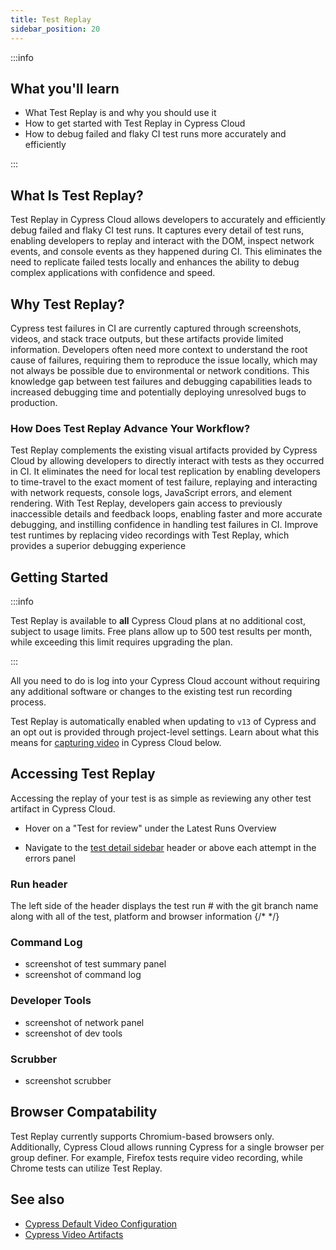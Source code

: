 ```yaml
---
title: Test Replay
sidebar_position: 20
---
```


:::info

## <Icon name="graduation-cap" /> What you'll learn

- What Test Replay is and why you should use it
- How to get started with Test Replay in Cypress Cloud
- How to debug failed and flaky CI test runs more accurately and efficiently

:::

## What Is Test Replay?

Test Replay in Cypress Cloud allows developers to accurately and efficiently debug failed and flaky CI test runs. It captures every detail of test runs, enabling developers to replay and interact with the DOM, inspect network events, and console events as they happened during CI. This eliminates the need to replicate failed tests locally and enhances the ability to debug complex applications with confidence and speed.

## Why Test Replay?

Cypress test failures in CI are currently captured through screenshots, videos, and stack trace outputs, but these artifacts provide limited information. Developers often need more context to understand the root cause of failures, requiring them to reproduce the issue locally, which may not always be possible due to environmental or network conditions. This knowledge gap between test failures and debugging capabilities leads to increased debugging time and potentially deploying unresolved bugs to production.

### How Does Test Replay Advance Your Workflow?

Test Replay complements the existing visual artifacts provided by Cypress Cloud by allowing developers to directly interact with tests as they occurred in CI. It eliminates the need for local test replication by enabling developers to time-travel to the exact moment of test failure, replaying and interacting with network requests, console logs, JavaScript errors, and element rendering. With Test Replay, developers gain access to previously inaccessible details and feedback loops, enabling faster and more accurate debugging, and instilling confidence in handling test failures in CI. Improve test runtimes by replacing video recordings with Test Replay, which provides a superior debugging experience

## Getting Started

:::info

Test Replay is available to **all** Cypress Cloud plans at no additional cost, subject to usage limits. Free plans allow up to 500 test results per month, while exceeding this limit requires upgrading the plan.

:::

All you need to do is log into your Cypress Cloud account without requiring any additional software or changes to the existing test run recording process.

Test Replay is automatically enabled when updating to `v13` of Cypress and an opt out is provided through project-level settings. Learn about what this means for [capturing video](#See-also) in Cypress Cloud below.

## Accessing Test Replay

Accessing the replay of your test is as simple as reviewing any other test artifact in Cypress Cloud.

- Hover on a "Test for review" under the Latest Runs Overview
<DocsImage
  src="/img/guides/cloud/test-replay/test-overview.jpg"
  alt="Run overview row"
/>

- Navigate to the [test detail sidebar](/guides/cloud/debugging/recorded-runs#Test-detail-sidebar) header or above each attempt in the errors panel
<DocsImage
  src="/img/guides/cloud/test-replay/sidebar.jpg"
  alt="Run sidebar"
/>

### Run header
The left side of the header displays the test run # with the git branch name along with all of the test, platform and browser information
{/* <DocsImage
  src="/img/guides/cloud/test-replay/test-replay-header 1.jpg"
  alt="Test Replay header"
/> */}

### Command Log
- screenshot of test summary panel
- screenshot of command log

### Developer Tools
- screenshot of network panel
- screenshot of dev tools

### Scrubber
- screenshot scrubber

## Browser Compatability

Test Replay currently supports Chromium-based browsers only. Additionally, Cypress Cloud allows running Cypress for a single browser per group definer. For example, Firefox tests require video recording, while Chrome tests can utilize Test Replay.

## See also

- [Cypress Default Video Configuration](/guides/references/configuration#Videos)
- [Cypress Video Artifacts](/guides/guides/screenshots-and-videos#Videos)
